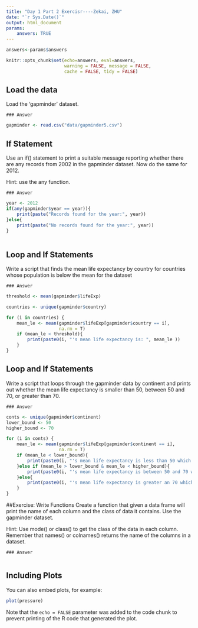 ```yaml
---
title: "Day 1 Part 2 Exercisr----Zekai, ZHU"
date: "`r Sys.Date()`"
output: html_document
params:
    answers: TRUE
---
```


```r
answers<-params$answers
```

```r
knitr::opts_chunk$set(echo=answers, eval=answers,
                      warning = FALSE, message = FALSE,
                      cache = FALSE, tidy = FALSE)
```

## Load the data
Load the 'gapminder' dataset.

```asis
### Answer
```

```r
gapminder <- read.csv("data/gapminder5.csv")
```

## If Statement
Use an if() statement to print a suitable message reporting whether there are any records from 2002 in the gapminder dataset. Now do the same for 2012.

Hint: use the any function.
 
```asis
### Answer
```

```r
year <- 2012
if(any(gapminder$year == year)){
    print(paste("Records found for the year:", year))
}else{
    print(paste("No records found for the year:", year))
}
    
```

## Loop and If Statements
Write a script that finds the mean life expectancy by country for countries whose population is below the mean for the dataset

```asis
### Answer
```

```r
threshold <- mean(gapminder$lifeExp)

countries <- unique(gapminder$country)

for (i in countries) {
    mean_le <- mean(gapminder$lifeExp[gapminder$country == i], 
                    na.rm = T)  
    if (mean_le < threshold){
        print(paste0(i, "'s mean life expectancy is: ", mean_le ))
    }
}
```

## Loop and If Statements
Write a script that loops through the gapminder data by continent and prints out whether the mean life expectancy is smaller than 50, between 50 and 70, or greater than 70.

```asis
### Answer
```

```r
conts <- unique(gapminder$continent)
lower_bound <- 50
higher_bound <- 70

for (i in conts) {
    mean_le <- mean(gapminder$lifeExp[gapminder$continent == i], 
                    na.rm = T)  
    if (mean_le < lower_bound){
        print(paste0(i, "'s mean life expectancy is less than 50 which is ", mean_le ))
    }else if (mean_le > lower_bound & mean_le < higher_bound){
        print(paste0(i, "'s mean life expectancy is between 50 and 70 which is ", mean_le ))
    }else{
        print(paste0(i, "'s mean life expectancy is greater an 70 which is ", mean_le ))
    }
}
```

##Exercise: Write Functions
Create a function that given a data frame will print the name of each column and the class of data it contains. Use the gapminder dataset. 

Hint: Use mode() or class() to get the class of the data in each column. Remember that names() or colnames() returns the name of the columns in a dataset.

```asis
### Answer
```

```r


```
## Including Plots

You can also embed plots, for example:

```r
plot(pressure)
```

Note that the `echo = FALSE` parameter was added to the code chunk to prevent printing of the R code that generated the plot.
